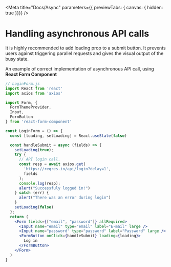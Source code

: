 
<Meta
  title="Docs/Async"
  parameters={{ previewTabs: { canvas: { hidden: true }}}}
/>

# Handling asynchronous API calls

It is highly recommended to add loading prop to a submit button. It prevents
users against triggering parallel requests and gives the visual output of the
busy state.

An example of correct implementation of asynchronous API call, using
**React Form Component**

```jsx
// LoginForm.js
import React from 'react'
import axios from 'axios'

import Form, {
  FormThemeProvider,
  Input,
  FormButton
} from 'react-form-component'

const LoginForm = () => {
  const [loading, setLoading] = React.useState(false)

  const handleSubmit = async (fields) => {
    setLoading(true);
    try {
      // API login call.
      const resp = await axios.get(
        'https://reqres.in/api/login?delay=1',
        fields
      );
      console.log(resp);
      alert("Successfuly logged in!")
    } catch (err) {
      alert("There was an error during login")
    }
    setLoading(false)
  };
  return (
    <Form fields={["email", "password"]} allRequired>
      <Input name="email" type="email" label="E-mail" large />
      <Input name="password" type="password" label="Password" large />
      <FormButton onClick={handleSubmit} loading={loading}>
        Log in
      </FormButton>
    </Form>
  )
}
```


